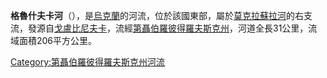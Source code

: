 '''格魯什夫卡河'''（{{lang-uk|Грушівка}}），是[[烏克蘭|烏克蘭]]的河流，位於該國東部，屬於[[莫克拉蘇拉河|莫克拉蘇拉河]]的右支流，發源自[[戈盧比尼夫卡|戈盧比尼夫卡]]，流經[[第聶伯羅彼得羅夫斯克州|第聶伯羅彼得羅夫斯克州]]，河道全長31公里，流域面積206平方公里。

{{DEFAULTSORT:Грушівка (річка)}}
[[Category:第聶伯羅彼得羅夫斯克州河流|Category:第聶伯羅彼得羅夫斯克州河流]]


{{Ukraine-river-stub}}